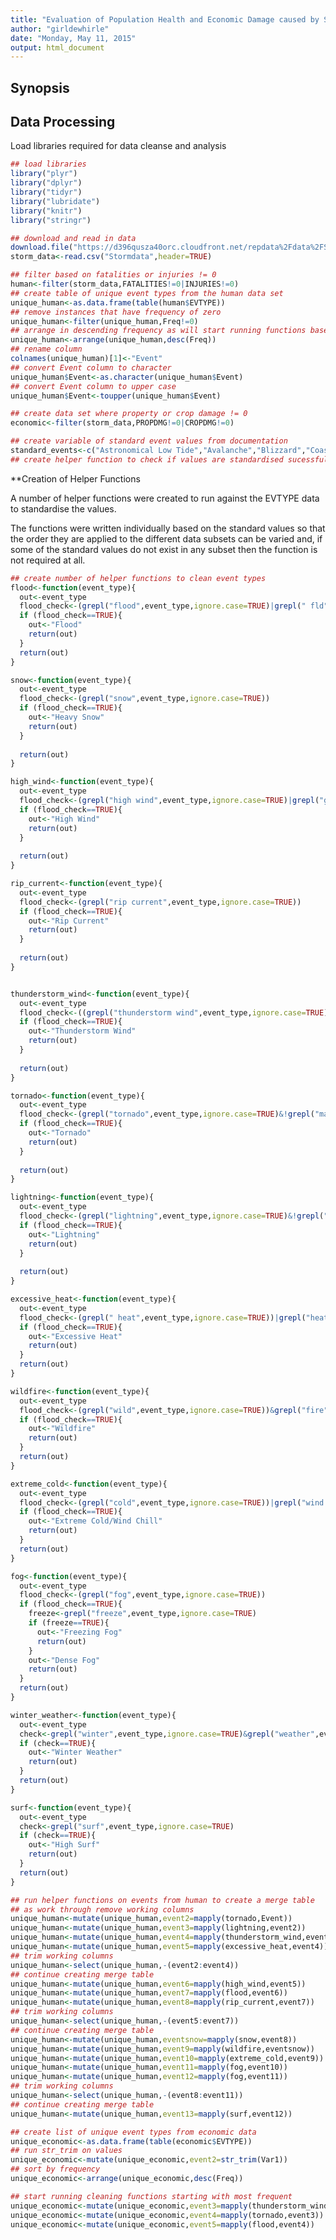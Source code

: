 ```yaml
---
title: "Evaluation of Population Health and Economic Damage caused by Storms and Severe Weather"
author: "girldewhirle"
date: "Monday, May 11, 2015"
output: html_document
---
```


## Synopsis

## Data Processing

Load libraries required for data cleanse and analysis

```r
## load libraries
library("plyr")
library("dplyr")
library("tidyr")
library("lubridate")
library("knitr")
library("stringr")
```



```r
## download and read in data
download.file("https://d396qusza40orc.cloudfront.net/repdata%2Fdata%2FStormData.csv.bz2","Stormdata",method="curl")
storm_data<-read.csv("Stormdata",header=TRUE)
```

```r
## filter based on fatalities or injuries != 0
human<-filter(storm_data,FATALITIES!=0|INJURIES!=0)
## create table of unique event types from the human data set
unique_human<-as.data.frame(table(human$EVTYPE))
## remove instances that have frequency of zero
unique_human<-filter(unique_human,Freq!=0)
## arrange in descending frequency as will start running functions based on most common types
unique_human<-arrange(unique_human,desc(Freq))
## rename column
colnames(unique_human)[1]<-"Event"
## convert Event column to character
unique_human$Event<-as.character(unique_human$Event)
## convert Event column to upper case
unique_human$Event<-toupper(unique_human$Event)
```

```r
## create data set where property or crop damage != 0
economic<-filter(storm_data,PROPDMG!=0|CROPDMG!=0)
```


```r
## create variable of standard event values from documentation
standard_events<-c("Astronomical Low Tide","Avalanche","Blizzard","Coastal Flood","Cold/Wind Chill","Debris Flow","Dense Fog","Dense Smoke","Drought","Dust Devil","Dust Storm","Excessive Heat","Extreme Cold/Wind Chill","Flash Flood","Flood","Frost/Freeze","Funnel Cloud","Freezing Fog","Hail","Heat","Heavy Rain","Heavy Snow","High Surf","High Wind","Hurricane (Typhoon)","Ice Storm","Lake-Effect Snow","Lakeshore Flood","Lightning","Marine Hail","Marine High Wind","Marine Strong Wind","Marine Thunderstorm Wind","Rip Current","Seiche","Sleet","Storm Surge/Tide","Strong Wind","Thunderstorm Wind","Tornado","Tropical Depression","Tropical Storm","Tsunami","Volcanic Ash","Waterspout","Wildfire","Winter Storm","Winter Weather")
## create helper function to check if values are standardised sucessfully

```

**Creation of Helper Functions

A number of helper functions were created to run against the EVTYPE data to standardise the values.

The functions were written individually based on the standard values so that the order they are applied to the different data subsets can be varied and, if some of the standard values do not exist in any subset then the function is not required at all.

```r
## create number of helper functions to clean event types
flood<-function(event_type){
  out<-event_type
  flood_check<-(grepl("flood",event_type,ignore.case=TRUE)|grepl(" fld",event_type,ignore.case=TRUE))&!(grepl("coastal",event_type,ignore.case=TRUE)|grepl("flash",event_type,ignore.case=TRUE))
  if (flood_check==TRUE){
    out<-"Flood"
    return(out)
  }
  return(out)
}

snow<-function(event_type){
  out<-event_type
  flood_check<-(grepl("snow",event_type,ignore.case=TRUE))
  if (flood_check==TRUE){
    out<-"Heavy Snow"
    return(out)
  }
  
  return(out)
}

high_wind<-function(event_type){
  out<-event_type
  flood_check<-(grepl("high wind",event_type,ignore.case=TRUE)|grepl("gusty",event_type,ignore.case=TRUE))
  if (flood_check==TRUE){
    out<-"High Wind"
    return(out)
  }
  
  return(out)
}

rip_current<-function(event_type){
  out<-event_type
  flood_check<-(grepl("rip current",event_type,ignore.case=TRUE))
  if (flood_check==TRUE){
    out<-"Rip Current"
    return(out)
  }
  
  return(out)
}


thunderstorm_wind<-function(event_type){
  out<-event_type
  flood_check<-((grepl("thunderstorm wind",event_type,ignore.case=TRUE)|grepl("TSTM wind",event_type,ignore.case=TRUE)|grepl("thunder",event_type,ignore.case=TRUE))&!grepl("marine",event_type,ignore.case=TRUE))
  if (flood_check==TRUE){
    out<-"Thunderstorm Wind"
    return(out)
  }
  
  return(out)
}

tornado<-function(event_type){
  out<-event_type
  flood_check<-(grepl("tornado",event_type,ignore.case=TRUE)&!grepl("marine",event_type,ignore.case=TRUE))
  if (flood_check==TRUE){
    out<-"Tornado"
    return(out)
  }
  
  return(out)
}

lightning<-function(event_type){
  out<-event_type
  flood_check<-(grepl("lightning",event_type,ignore.case=TRUE)&!grepl("marine",event_type,ignore.case=TRUE))
  if (flood_check==TRUE){
    out<-"Lightning"
    return(out)
  }
  
  return(out)
}

excessive_heat<-function(event_type){
  out<-event_type
  flood_check<-(grepl(" heat",event_type,ignore.case=TRUE))|grepl("heat wave",event_type,ignore.case=TRUE)
  if (flood_check==TRUE){
    out<-"Excessive Heat"
    return(out)
  }
  return(out)
}

wildfire<-function(event_type){
  out<-event_type
  flood_check<-(grepl("wild",event_type,ignore.case=TRUE))&grepl("fire",event_type,ignore.case=TRUE)
  if (flood_check==TRUE){
    out<-"Wildfire"
    return(out)
  }
  return(out)
}

extreme_cold<-function(event_type){
  out<-event_type
  flood_check<-(grepl("cold",event_type,ignore.case=TRUE))|grepl("wind chill",event_type,ignore.case=TRUE)|grepl("hypoth",event_type,ignore.case=TRUE)
  if (flood_check==TRUE){
    out<-"Extreme Cold/Wind Chill"
    return(out)
  }
  return(out)
}

fog<-function(event_type){
  out<-event_type
  flood_check<-(grepl("fog",event_type,ignore.case=TRUE))
  if (flood_check==TRUE){
    freeze<-grepl("freeze",event_type,ignore.case=TRUE)
    if (freeze==TRUE){
      out<-"Freezing Fog"
      return(out)
    }
    out<-"Dense Fog"    
    return(out)
  }
  return(out)
}

winter_weather<-function(event_type){
  out<-event_type
  check<-grepl("winter",event_type,ignore.case=TRUE)&grepl("weather",event_type,ignore.case=TRUE)
  if (check==TRUE){
    out<-"Winter Weather"
    return(out)
  }
  return(out)
}

surf<-function(event_type){
  out<-event_type
  check<-grepl("surf",event_type,ignore.case=TRUE)
  if (check==TRUE){
    out<-"High Surf"
    return(out)
  }
  return(out)
}
```


```r
## run helper functions on events from human to create a merge table
## as work through remove working columns
unique_human<-mutate(unique_human,event2=mapply(tornado,Event))
unique_human<-mutate(unique_human,event3=mapply(lightning,event2))
unique_human<-mutate(unique_human,event4=mapply(thunderstorm_wind,event3))
unique_human<-mutate(unique_human,event5=mapply(excessive_heat,event4))
## trim working columns
unique_human<-select(unique_human,-(event2:event4))
## continue creating merge table
unique_human<-mutate(unique_human,event6=mapply(high_wind,event5))
unique_human<-mutate(unique_human,event7=mapply(flood,event6))
unique_human<-mutate(unique_human,event8=mapply(rip_current,event7))
## trim working columns
unique_human<-select(unique_human,-(event5:event7))
## continue creating merge table
unique_human<-mutate(unique_human,eventsnow=mapply(snow,event8))
unique_human<-mutate(unique_human,event9=mapply(wildfire,eventsnow))
unique_human<-mutate(unique_human,event10=mapply(extreme_cold,event9))
unique_human<-mutate(unique_human,event11=mapply(fog,event10))
unique_human<-mutate(unique_human,event12=mapply(fog,event11))
## trim working columns
unique_human<-select(unique_human,-(event8:event11))
## continue creating merge table
unique_human<-mutate(unique_human,event13=mapply(surf,event12))
```



```r
## create list of unique event types from economic data
unique_economic<-as.data.frame(table(economic$EVTYPE))
## run str_trim on values
unique_economic<-mutate(unique_economic,event2=str_trim(Var1))
## sort by frequency
unique_economic<-arrange(unique_economic,desc(Freq))

## start running cleaning functions starting with most frequent
unique_economic<-mutate(unique_economic,event3=mapply(thunderstorm_wind,event2))
unique_economic<-mutate(unique_economic,event4=mapply(tornado,event3))
unique_economic<-mutate(unique_economic,event5=mapply(flood,event4))
```


